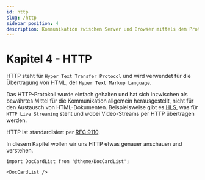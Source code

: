 ```yaml
---
id: http
slug: /http
sidebar_position: 4
description: Kommunikation zwischen Server und Browser mittels dem Protokoll HTTP.
---
```


# Kapitel 4 - HTTP

HTTP steht für `Hyper Text Transfer Protocol` und wird verwendet für die Übertragung
von HTML, der `Hyper Text Markup Language`.

Das HTTP-Protokoll wurde einfach gehalten und hat sich inzwischen als bewährtes
Mittel für die Kommunikation allgemein herausgestellt, nicht für den Austausch
von HTML-Dokumenten. Beispielsweise gibt es [HLS](https://en.wikipedia.org/wiki/HTTP_Live_Streaming),
was für `HTTP Live Streaming` steht und wobei Video-Streams per HTTP übertragen werden.

HTTP ist standardisiert per [RFC 9110](https://www.rfc-editor.org/rfc/rfc9110.html).

In diesem Kapitel wollen wir uns HTTP etwas genauer anschauen und verstehen.

```mdx-code-block
import DocCardList from '@theme/DocCardList';

<DocCardList />
```